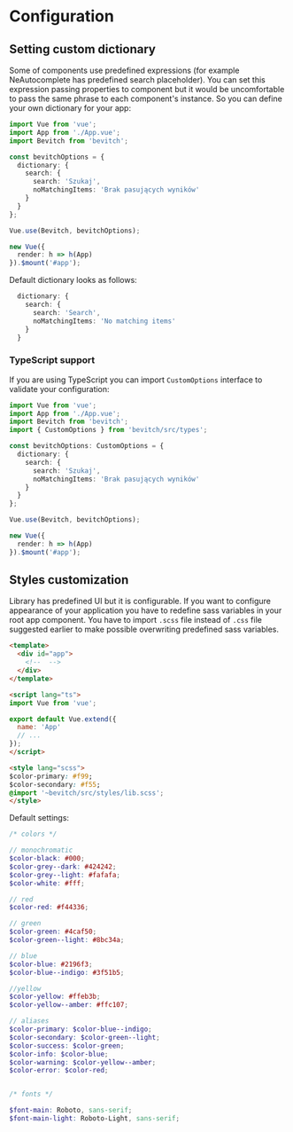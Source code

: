 
<Meta title="Getting started|Configuration" />

# Configuration

## Setting custom dictionary

Some of components use predefined expressions (for example NeAutocomplete has predefined search placeholder). You can set this expression passing properties to component but it would be uncomfortable to pass the same phrase to each component's instance.
So you can define your own dictionary for your app:

```ts
import Vue from 'vue';
import App from './App.vue';
import Bevitch from 'bevitch';

const bevitchOptions = {
  dictionary: {
    search: {
      search: 'Szukaj', 
      noMatchingItems: 'Brak pasujących wyników'
    }
  }
};

Vue.use(Bevitch, bevitchOptions);

new Vue({
  render: h => h(App)
}).$mount('#app');

```

Default dictionary looks as follows:
```ts
  dictionary: {
    search: {
      search: 'Search',
      noMatchingItems: 'No matching items'
    }
  }
```

### TypeScript support

If you are using TypeScript you can import `CustomOptions` interface to validate your configuration:

```ts
import Vue from 'vue';
import App from './App.vue';
import Bevitch from 'bevitch';
import { CustomOptions } from 'bevitch/src/types';

const bevitchOptions: CustomOptions = {
  dictionary: {
    search: {
      search: 'Szukaj', 
      noMatchingItems: 'Brak pasujących wyników'
    }
  }
};

Vue.use(Bevitch, bevitchOptions);

new Vue({
  render: h => h(App)
}).$mount('#app');

```

## Styles customization

Library has predefined UI but it is configurable.
If you want to configure appearance of your application you have to redefine sass variables in your root app component.
You have to import `.scss` file instead of `.css` file suggested earlier to make possible overwriting predefined sass variables.

```html
<template>
  <div id="app">
    <!--  -->
  </div>
</template>

<script lang="ts">
import Vue from 'vue';

export default Vue.extend({
  name: 'App'
  // ...
});
</script>

<style lang="scss">
$color-primary: #f99;
$color-secondary: #f55;
@import '~bevitch/src/styles/lib.scss';
</style>
```

Default settings:
```scss
/* colors */

// monochromatic
$color-black: #000;
$color-grey--dark: #424242;
$color-grey--light: #fafafa;
$color-white: #fff;

// red
$color-red: #f44336;

// green
$color-green: #4caf50;
$color-green--light: #8bc34a;

// blue
$color-blue: #2196f3;
$color-blue--indigo: #3f51b5;

//yellow
$color-yellow: #ffeb3b;
$color-yellow--amber: #ffc107;

// aliases
$color-primary: $color-blue--indigo;
$color-secondary: $color-green--light;
$color-success: $color-green;
$color-info: $color-blue;
$color-warning: $color-yellow--amber;
$color-error: $color-red;


/* fonts */

$font-main: Roboto, sans-serif;
$font-main-light: Roboto-Light, sans-serif;
```






